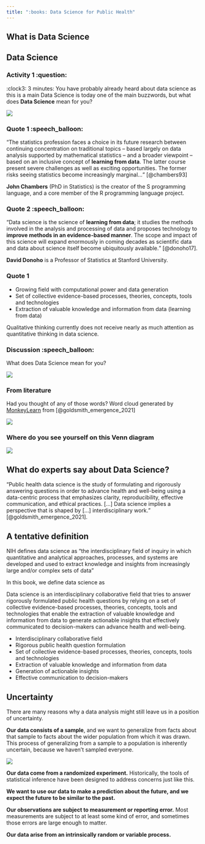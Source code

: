 ```yaml
---
title: ":books: Data Science for Public Health"
---
```


## What is Data Science

## Data Science

::: panel-tabset
### Activity 1 :question:

:clock3: 3 minutes: You have probably already heard about data science as this is a main Data Science is today one of the main buzzwords, but what does **Data Science** mean for you?

![](images/paste-4EA2A26C.png)

### Quote 1 :speech_balloon:

<q>The statistics profession faces a choice in its future research between continuing concentration on traditional topics -- based largely on data analysis supported by mathematical statistics -- and a broader viewpoint -- based on an inclusive concept of **learning from data**. The latter course present severe challenges as well as exciting opportunities. The former risks seeing statistics become increasingly marginal...</q> [@chambers93]

**John Chambers** (PhD in Statistics) is the creator of the S programming language, and a core member of the R programming language project.

### Quote 2 :speech_balloon:

<q>Data science is the science of **learning from data**; it studies the methods involved in the analysis and processing of data and proposes technology to **improve methods in an evidence-based manner**. The scope and impact of this science will expand enormously in coming decades as scientific data and data about science itself become ubiquitously available.</q> [@donoho17].

**David Donoho** is a Professor of Statistics at Stanford University.

### Quote 1

-   Growing field with computational power and data generation
-   Set of collective evidence-based processes, theories, concepts, tools and technologies
-   Extraction of valuable knowledge and information from data (learning from data)
:::

Qualitative thinking currently does not receive nearly as much attention as quantitative thinking in data science.

::: panel-tabset
### Discussion :speech_balloon:

What does Data Science mean for you?

![](images/paste-AC41DECB.png)

### From literature

Had you thought of any of those words? Word cloud generated by [MonkeyLearn](https://monkeylearn.com/word-cloud/) from [@goldsmith_emergence_2021]

![](images/paste-FFA998D0.png)
:::

### Where do you see yourself on this Venn diagram

![](images/paste-494B1CA8.png)

## What do experts say about Data Science?

<q>Public health data science is the study of formulating and rigorously answering questions in order to advance health and well-being using a data-centric process that emphasizes clarity, reproducibility, effective communication, and ethical practices. \[...\] Data science implies a perspective that is shaped by \[...\] interdisciplinary work.</q> [@goldsmith_emergence_2021].

## A tentative definition

NIH defines data science as "the interdisciplinary field of inquiry in which quantitative and analytical approaches, processes, and systems are developed and used to extract knowledge and insights from increasingly large and/or complex sets of data"

In this book, we define data science as

Data science is an interdisciplinary collaborative field that tries to answer rigorously formulated public health questions by relying on a set of collective evidence-based processes, theories, concepts, tools and technologies that enable the extraction of valuable knowledge and information from data to generate actionable insights that effectively communicated to decision-makers can advance health and well-being.

-   Interdisciplinary collaborative field
-   Rigorous public health question formulation
-   Set of collective evidence-based processes, theories, concepts, tools and technologies
-   Extraction of valuable knowledge and information from data
-   Generation of actionable insights
-   Effective communication to decision-makers

## Uncertainty

There are many reasons why a data analysis might still leave us in a position of uncertainty.

**Our data consists of a sample**, and we want to generalize from facts about that sample to facts about the wider population from which it was drawn. This process of generalizing from a sample to a population is inherently uncertain, because we haven't sampled everyone.

![](images/paste-6D803DF2.png)

**Our data come from a randomized experiment.** Historically, the tools of statistical inference have been designed to address concerns just like this.

**We want to use our data to make a prediction about the future, and we expect the future to be similar to the past.**

**Our observations are subject to measurement or reporting error.** Most measurements are subject to at least some kind of error, and sometimes those errors are large enough to matter.

**Our data arise from an intrinsically random or variable process.**

